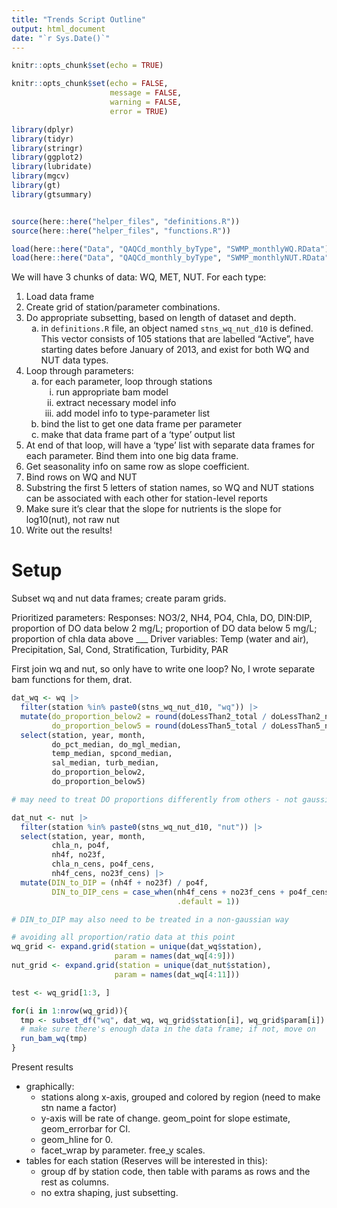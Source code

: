```yaml
---
title: "Trends Script Outline"
output: html_document
date: "`r Sys.Date()`"
---
```


```r
knitr::opts_chunk$set(echo = TRUE)
```

```r
knitr::opts_chunk$set(echo = FALSE,
                      message = FALSE,
                      warning = FALSE,
                      error = TRUE)

library(dplyr)
library(tidyr)
library(stringr)
library(ggplot2)
library(lubridate)
library(mgcv)
library(gt)
library(gtsummary)


source(here::here("helper_files", "definitions.R"))
source(here::here("helper_files", "functions.R"))

load(here::here("Data", "QAQCd_monthly_byType", "SWMP_monthlyWQ.RData"))
load(here::here("Data", "QAQCd_monthly_byType", "SWMP_monthlyNUT.RData"))
```

We will have 3 chunks of data: WQ, MET, NUT. For each type:  

1.  Load data frame  
2.  Create grid of station/parameter combinations.  
3.  Do appropriate subsetting, based on length of dataset and depth.  
    a.  in `definitions.R` file, an object named `stns_wq_nut_d10` is defined. This vector consists of 105 stations that are labelled "Active", have starting dates before January of 2013, and exist for both WQ and NUT data types.    
4.  Loop through parameters:  
    a.  for each parameter, loop through stations
        i.  run appropriate bam model  
        ii.  extract necessary model info    
        iii.  add model info to type-parameter list
    b.  bind the list to get one data frame per parameter
    c.  make that data frame part of a 'type' output list  
5.  At end of that loop, will have a 'type' list with separate data frames for each parameter. Bind them into one big data frame.  
6.  Get seasonality info on same row as slope coefficient.  
7.  Bind rows on WQ and NUT  
8.  Substring the first 5 letters of station names, so WQ and NUT stations can be associated with each other for station-level reports  
9.  Make sure it's clear that the slope for nutrients is the slope for log10(nut), not raw nut  
10.  Write out the results!  


# Setup  

Subset wq and nut data frames; create param grids.  

Prioritized parameters:
Responses:  NO3/2, NH4, PO4, Chla, DO, DIN:DIP, proportion of DO data below 2 mg/L; proportion of DO data below 5 mg/L; proportion of chla data above ___
Driver variables: Temp (water and air), Precipitation, Sal, Cond, Stratification, Turbidity, PAR  

First join wq and nut, so only have to write one loop? No, I wrote separate bam functions for them, drat.    

```r
dat_wq <- wq |> 
  filter(station %in% paste0(stns_wq_nut_d10, "wq")) |> 
  mutate(do_proportion_below2 = round(doLessThan2_total / doLessThan2_nValid, 4),
         do_proportion_below5 = round(doLessThan5_total / doLessThan5_nValid, 4)) |> 
  select(station, year, month, 
         do_pct_median, do_mgl_median,
         temp_median, spcond_median, 
         sal_median, turb_median,
         do_proportion_below2,
         do_proportion_below5)

# may need to treat DO proportions differently from others - not gaussian, but beta

dat_nut <- nut |> 
  filter(station %in% paste0(stns_wq_nut_d10, "nut")) |> 
  select(station, year, month, 
         chla_n, po4f,
         nh4f, no23f,
         chla_n_cens, po4f_cens,
         nh4f_cens, no23f_cens) |> 
  mutate(DIN_to_DIP = (nh4f + no23f) / po4f,
         DIN_to_DIP_cens = case_when(nh4f_cens + no23f_cens + po4f_cens == 0 ~ 0,
                                     .default = 1))

# DIN_to_DIP may also need to be treated in a non-gaussian way
```

```r
# avoiding all proportion/ratio data at this point
wq_grid <- expand.grid(station = unique(dat_wq$station), 
                       param = names(dat_wq[4:9]))
nut_grid <- expand.grid(station = unique(dat_nut$station), 
                       param = names(dat_wq[4:11]))
```

```r
test <- wq_grid[1:3, ]

for(i in 1:nrow(wq_grid)){
  tmp <- subset_df("wq", dat_wq, wq_grid$station[i], wq_grid$param[i])
  # make sure there's enough data in the data frame; if not, move on
  run_bam_wq(tmp)
}
```


Present results  

-  graphically:  
    -  stations along x-axis, grouped and colored by region (need to make stn name a factor)  
    -  y-axis will be rate of change. geom_point for slope estimate, geom_errorbar for CI.  
    -  geom_hline for 0.  
    -  facet_wrap by parameter. free_y scales.  
-  tables for each station (Reserves will be interested in this):  
    -  group df by station code, then table with params as rows and the rest as columns.  
    -  no extra shaping, just subsetting.  
    


